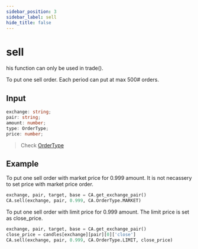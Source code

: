 ```yaml
---
sidebar_position: 3
sidebar_label: sell
hide_title: false
---
```



# sell

<Highlight color="#ffba00"> his function can only be used in trade(). </Highlight>

To put one sell order. Each period can put at max 500# orders.

## Input

```typescript
exchange: string;
pair: string;
amount: number;
type: OrderType;
price: number;
```

> Check [OrderType](/docs/developer/api/python/ca-objects/order-type)
## Example

To put one sell order with market price for 0.999 amount. It is not necassery to set price with market price order.

```python
exchange, pair, target, base = CA.get_exchange_pair()
CA.sell(exchange, pair, 0.999, CA.OrderType.MARKET)
```

To put one sell order with limit price for 0.999 amount. The limit price is set as close_price.

```python
exchange, pair, target, base = CA.get_exchange_pair()
close_price = candles[exchange][pair][0]['close']
CA.sell(exchange, pair, 0.999, CA.OrderType.LIMIT, close_price)

